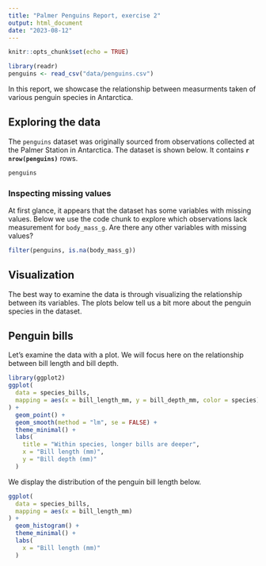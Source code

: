 ---
title: "Palmer Penguins Report, exercise 2"
output: html_document
date: "2023-08-12"
---

```{r setup, include=FALSE}
knitr::opts_chunk$set(echo = TRUE)

library(readr)
penguins <- read_csv("data/penguins.csv")
```

In this report, we showcase the relationship between measurments taken of various penguin species in Antarctica. 

## Exploring the data

The `penguins` dataset was originally sourced from observations collected at the Palmer Station in Antarctica. The dataset is shown below. It contains **`r nrow(penguins)`** rows.

```{r}
penguins
```

### Inspecting missing values

At first glance, it appears that the dataset has some variables with missing values. Below we use the code chunk to explore which observations lack measurement for `body_mass_g`. Are there any other variables with missing values? 

```{r missing-values}
filter(penguins, is.na(body_mass_g))
```

## Visualization

The best way to examine the data is through visualizing the relationship between its variables. The plots below tell us a bit more about the penguin species in the dataset. 

## Penguin bills

Let's examine the data with a plot. We will focus here on the relationship between bill length and bill depth. 

```{r}
library(ggplot2)
ggplot(
  data = species_bills,
  mapping = aes(x = bill_length_mm, y = bill_depth_mm, color = species)
) +
  geom_point() +
  geom_smooth(method = "lm", se = FALSE) +
  theme_minimal() +
  labs(
    title = "Within species, longer bills are deeper",
    x = "Bill length (mm)",
    y = "Bill depth (mm)"
  )
```

We display the distribution of the penguin bill length below.

```{r plot1, message=FALSE, warning=FALSE}
ggplot(
  data = species_bills,
  mapping = aes(x = bill_length_mm)
) +
  geom_histogram() + 
  theme_minimal() +
  labs(
    x = "Bill length (mm)"
  )
```
